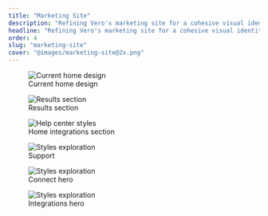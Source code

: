 ```yaml
---
title: "Marketing Site"
description: "Refining Vero's marketing site for a cohesive visual identity"
headline: "Refining Vero's marketing site for a cohesive visual identity"
order: 4
slug: "marketing-site"
cover: "@images/marketing-site@2x.png"
---
```




<figure>
  <div class="overflow-hidden rounded-4xl bg-cyan-50">
    <Image class="!m-0 drop-shadow-xl" src={homeHeroImage} alt="Current home design" />
  </div>

  <figcaption>Current home design</figcaption>
</figure>

<figure>
  <div class="overflow-hidden rounded-4xl bg-cyan-50">
    <Image
      class="!m-0 drop-shadow-xl"
      src={homeResultsImage}
      alt="Results section"
    />
  </div>
  <figcaption>Results section</figcaption>
</figure>

<figure>
  <div class="overflow-hidden rounded-4xl bg-cyan-50">
    <Image
      class="!m-0 drop-shadow-xl"
      src={homeIntegrationsImage}
      alt="Help center styles"
    />
  </div>
  <figcaption>Home integrations section</figcaption>
</figure>

<figure>
  <div class="overflow-hidden rounded-4xl bg-cyan-50">
    <Image
      class="!my-0 drop-shadow-xl"
      src={supportImage}
      alt="Styles exploration"
    />
  </div>
  <figcaption>Support</figcaption>
</figure>

<figure>
  <div class="overflow-hidden rounded-4xl bg-cyan-50">
    <Image
      class="!my-0 drop-shadow-xl"
      src={connectHeroImage}
      alt="Styles exploration"
    />
  </div>
  <figcaption>Connect hero</figcaption>
</figure>

<figure>
  <div class="overflow-hidden rounded-4xl bg-cyan-50">
    <Image
      class="!my-0 drop-shadow-xl"
      src={integrationsHeroImage}
      alt="Styles exploration"
    />
  </div>
  <figcaption>Integrations hero</figcaption>
</figure>
